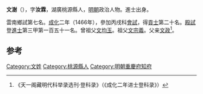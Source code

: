 '''文澍'''（{{bd|1435年||？}}），字'''汝霖'''，湖廣桃源縣人，[[明朝|明朝]]政治人物。進士出身。

雲南鄉試第七名。[[成化|成化]]二年（1466年），參加丙戌科[[會試|會試]]，得[[貢士|貢士]]第二十名。[[殿試|殿試]]登[[進士|進士]]第三甲第一百五十一名。曾祖父[[文均玉|文均玉]]。祖父[[文宗義|文宗義]]。父亲[[文政|文政]]<ref>《天一阁藏明代科举录选刊·登科录》（《成化二年进士登科录》）</ref>。

==参考==
{{reflist}}

{{start box}}
{{s-off}}
{{s-before|[[張暄|張暄]]}}
{{s-title|明朝重慶府知府|成化年間}}
{{s-after|[[張璁_(成化己丑進士)|張璁]]}}
{{end box}}

{{明朝人物小作品}}
{{成化二年丙戌科殿試金榜}}

[[Category:文姓|Category:文姓]]
[[Category:桃源縣人|Category:桃源縣人]]
[[Category:明朝重慶府知府|Category:明朝重慶府知府]]